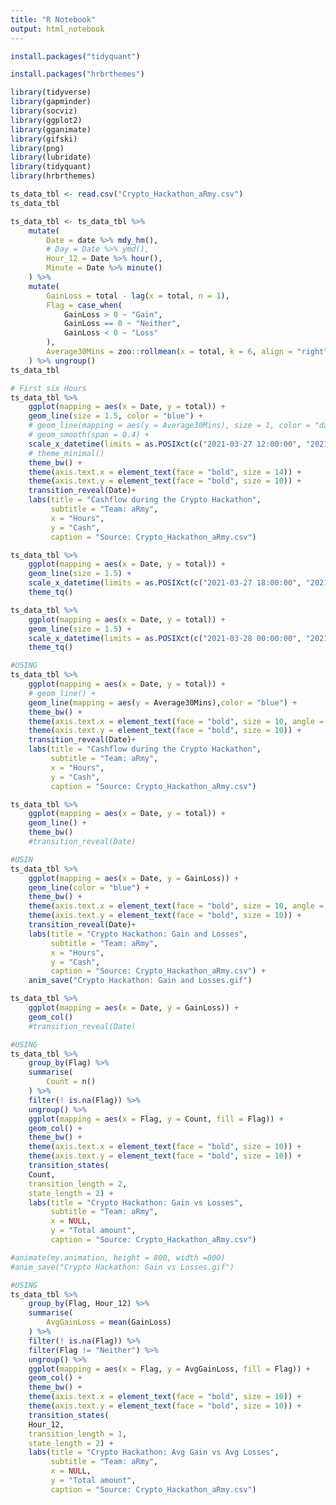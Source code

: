 ```yaml
---
title: "R Notebook"
output: html_notebook
---
```


```r
install.packages("tidyquant")
```

```r
install.packages("hrbrthemes")
```



```r
library(tidyverse)
library(gapminder)
library(socviz)
library(ggplot2)
library(gganimate)
library(gifski)
library(png)
library(lubridate)
library(tidyquant)
library(hrbrthemes)
```

```r
ts_data_tbl <- read.csv("Crypto_Hackathon_aRmy.csv")
ts_data_tbl
```


```r
ts_data_tbl <- ts_data_tbl %>% 
    mutate(
        Date = date %>% mdy_hm(),
        # Day = Date %>% ymd(), 
        Hour_12 = Date %>% hour(), 
        Minute = Date %>% minute()
    ) %>% 
    mutate(
        GainLoss = total - lag(x = total, n = 1), 
        Flag = case_when(
            GainLoss > 0 ~ "Gain", 
            GainLoss == 0 ~ "Neither", 
            GainLoss < 0 ~ "Loss"
        ), 
        Average30Mins = zoo::rollmean(x = total, k = 6, align = "right", fill = NA)
    ) %>% ungroup()
ts_data_tbl
```


```r
# First six Hours
ts_data_tbl %>%
    ggplot(mapping = aes(x = Date, y = total)) +
    geom_line(size = 1.5, color = "blue") +
    # geom_line(mapping = aes(y = Average30Mins), size = 1, color = "darkred") +
    # geom_smooth(span = 0.4) +
    scale_x_datetime(limits = as.POSIXct(c("2021-03-27 12:00:00", "2021-03-27 18:00:00"))) +
    # theme_minimal()
    theme_bw() +
    theme(axis.text.x = element_text(face = "bold", size = 14)) +
    theme(axis.text.y = element_text(face = "bold", size = 10)) +
    transition_reveal(Date)+
    labs(title = "Cashflow during the Crypto Hackathon",
         subtitle = "Team: aRmy",
         x = "Hours",
         y = "Cash",
         caption = "Source: Crypto_Hackathon_aRmy.csv")
```


```r
ts_data_tbl %>% 
    ggplot(mapping = aes(x = Date, y = total)) + 
    geom_line(size = 1.5) + 
    scale_x_datetime(limits = as.POSIXct(c("2021-03-27 18:00:00", "2021-03-28 00:00:00"))) + 
    theme_tq()
```


```r
ts_data_tbl %>% 
    ggplot(mapping = aes(x = Date, y = total)) + 
    geom_line(size = 1.5) + 
    scale_x_datetime(limits = as.POSIXct(c("2021-03-28 00:00:00", "2021-03-28 06:00:00"))) + 
    theme_tq()
```

```r
#USING
ts_data_tbl %>% 
    ggplot(mapping = aes(x = Date, y = total)) + 
    # geom_line() + 
    geom_line(mapping = aes(y = Average30Mins),color = "blue") +
    theme_bw() +
    theme(axis.text.x = element_text(face = "bold", size = 10, angle = 90)) +
    theme(axis.text.y = element_text(face = "bold", size = 10)) +
    transition_reveal(Date)+
    labs(title = "Cashflow during the Crypto Hackathon",
         subtitle = "Team: aRmy",
         x = "Hours",
         y = "Cash",
         caption = "Source: Crypto_Hackathon_aRmy.csv")
```


```r
ts_data_tbl %>% 
    ggplot(mapping = aes(x = Date, y = total)) + 
    geom_line() +
    theme_bw() 
    #transition_reveal(Date)
```


```r
#USIN
ts_data_tbl %>% 
    ggplot(mapping = aes(x = Date, y = GainLoss)) + 
    geom_line(color = "blue") +
    theme_bw() +
    theme(axis.text.x = element_text(face = "bold", size = 10, angle = 90)) +
    theme(axis.text.y = element_text(face = "bold", size = 10)) +
    transition_reveal(Date)+
    labs(title = "Crypto Hackathon: Gain and Losses",
         subtitle = "Team: aRmy",
         x = "Hours",
         y = "Cash",
         caption = "Source: Crypto_Hackathon_aRmy.csv") +
    anim_save("Crypto Hackathon: Gain and Losses.gif")
```


```r
ts_data_tbl %>% 
    ggplot(mapping = aes(x = Date, y = GainLoss)) + 
    geom_col() 
    #transition_reveal(Date)
```



```r
#USING
ts_data_tbl %>% 
    group_by(Flag) %>% 
    summarise(
        Count = n()
    ) %>% 
    filter(! is.na(Flag)) %>% 
    ungroup() %>% 
    ggplot(mapping = aes(x = Flag, y = Count, fill = Flag)) + 
    geom_col() +
    theme_bw() +
    theme(axis.text.x = element_text(face = "bold", size = 10)) +
    theme(axis.text.y = element_text(face = "bold", size = 10)) +
    transition_states(
    Count,
    transition_length = 2,
    state_length = 2) +
    labs(title = "Crypto Hackathon: Gain vs Losses",
         subtitle = "Team: aRmy",
         x = NULL,
         y = "Total amount",
         caption = "Source: Crypto_Hackathon_aRmy.csv") 

#animate(my.animation, height = 800, width =800)
#anim_save("Crypto Hackathon: Gain vs Losses.gif")
```


```r
#USING
ts_data_tbl %>% 
    group_by(Flag, Hour_12) %>% 
    summarise(
        AvgGainLoss = mean(GainLoss)
    ) %>% 
    filter(! is.na(Flag)) %>% 
    filter(Flag != "Neither") %>% 
    ungroup() %>% 
    ggplot(mapping = aes(x = Flag, y = AvgGainLoss, fill = Flag)) + 
    geom_col() +
    theme_bw() +
    theme(axis.text.x = element_text(face = "bold", size = 10)) +
    theme(axis.text.y = element_text(face = "bold", size = 10)) +
    transition_states(
    Hour_12,
    transition_length = 1,
    state_length = 2) +
    labs(title = "Crypto Hackathon: Avg Gain vs Avg Losses",
         subtitle = "Team: aRmy",
         x = NULL,
         y = "Total amount",
         caption = "Source: Crypto_Hackathon_aRmy.csv")
```





